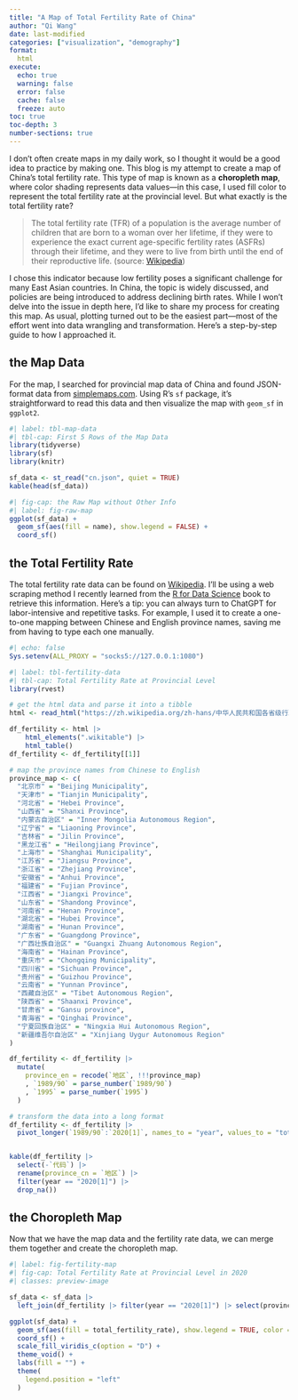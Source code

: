 ```yaml
---
title: "A Map of Total Fertility Rate of China"
author: "Qi Wang"
date: last-modified
categories: ["visualization", "demography"]
format: 
  html
execute: 
  echo: true
  warning: false
  error: false
  cache: false
  freeze: auto
toc: true
toc-depth: 3
number-sections: true
---
```


I don’t often create maps in my daily work, so I thought it would be a good idea to practice by making one. This blog is my attempt to create a map of China’s total fertility rate. This type of map is known as a **choropleth map**, where color shading represents data values—in this case, I used fill color to represent the total fertility rate at the provincial level. But what exactly is the total fertility rate?

> The total fertility rate (TFR) of a population is the average number of children that are born to a woman over her lifetime, if they were to experience the exact current age-specific fertility rates (ASFRs) through their lifetime, and they were to live from birth until the end of their reproductive life. (source: [Wikipedia](https://en.wikipedia.org/wiki/Total_fertility_rate))

I chose this indicator because low fertility poses a significant challenge for many East Asian countries. In China, the topic is widely discussed, and policies are being introduced to address declining birth rates. While I won’t delve into the issue in depth here, I’d like to share my process for creating this map. As usual, plotting turned out to be the easiest part—most of the effort went into data wrangling and transformation. Here’s a step-by-step guide to how I approached it.

## the Map Data

For the map, I searched for provincial map data of China and found JSON-format data from [simplemaps.com](https://simplemaps.com/gis/country/cn#admin1). Using R's `sf` package, it’s straightforward to read this data and then visualize the map with `geom_sf` in `ggplot2`.

```r
#| label: tbl-map-data
#| tbl-cap: First 5 Rows of the Map Data
library(tidyverse)
library(sf)
library(knitr)

sf_data <- st_read("cn.json", quiet = TRUE)
kable(head(sf_data))
```

```r
#| fig-cap: the Raw Map without Other Info
#| label: fig-raw-map
ggplot(sf_data) +
  geom_sf(aes(fill = name), show.legend = FALSE) +
  coord_sf()
```

## the Total Fertility Rate

The total fertility rate data can be found on [Wikipedia](https://zh.wikipedia.org/zh-hans/中华人民共和国各省级行政区总和生育率表#数据来源). I’ll be using a web scraping method I recently learned from the [R for Data Science](https://r4ds.hadley.nz) book to retrieve this information. Here’s a tip: you can always turn to ChatGPT for labor-intensive and repetitive tasks. For example, I used it to create a one-to-one mapping between Chinese and English province names, saving me from having to type each one manually.

```r
#| echo: false
Sys.setenv(ALL_PROXY = "socks5://127.0.0.1:1080") 
```

```r
#| label: tbl-fertility-data
#| tbl-cap: Total Fertility Rate at Provincial Level
library(rvest)

# get the html data and parse it into a tibble
html <- read_html("https://zh.wikipedia.org/zh-hans/中华人民共和国各省级行政区总和生育率表#数据来源")

df_fertility <- html |> 
    html_elements(".wikitable") |> 
    html_table()
df_fertility <- df_fertility[[1]]

# map the province names from Chinese to English
province_map <- c(
  "北京市" = "Beijing Municipality",
  "天津市" = "Tianjin Municipality",
  "河北省" = "Hebei Province",
  "山西省" = "Shanxi Province",
  "内蒙古自治区" = "Inner Mongolia Autonomous Region",
  "辽宁省" = "Liaoning Province",
  "吉林省" = "Jilin Province",
  "黑龙江省" = "Heilongjiang Province",
  "上海市" = "Shanghai Municipality",
  "江苏省" = "Jiangsu Province",
  "浙江省" = "Zhejiang Province",
  "安徽省" = "Anhui Province",
  "福建省" = "Fujian Province",
  "江西省" = "Jiangxi Province",
  "山东省" = "Shandong Province",
  "河南省" = "Henan Province",
  "湖北省" = "Hubei Province",
  "湖南省" = "Hunan Province",
  "广东省" = "Guangdong Province",
  "广西壮族自治区" = "Guangxi Zhuang Autonomous Region",
  "海南省" = "Hainan Province",
  "重庆市" = "Chongqing Municipality",
  "四川省" = "Sichuan Province",
  "贵州省" = "Guizhou Province",
  "云南省" = "Yunnan Province",
  "西藏自治区" = "Tibet Autonomous Region",
  "陕西省" = "Shaanxi Province",
  "甘肃省" = "Gansu province",
  "青海省" = "Qinghai Province",
  "宁夏回族自治区" = "Ningxia Hui Autonomous Region",
  "新疆维吾尔自治区" = "Xinjiang Uygur Autonomous Region"
)

df_fertility <- df_fertility |> 
  mutate(
    province_en = recode(`地区`, !!!province_map)
    , `1989/90` = parse_number(`1989/90`)
    , `1995` = parse_number(`1995`)
  )

# transform the data into a long format
df_fertility <- df_fertility |> 
  pivot_longer(`1989/90`:`2020[1]`, names_to = "year", values_to = "total_fertility_rate")


kable(df_fertility |> 
  select(-`代码`) |> 
  rename(province_cn = `地区`) |> 
  filter(year == "2020[1]") |> 
  drop_na())
```

## the Choropleth Map

Now that we have the map data and the fertility rate data, we can merge them together and create the choropleth map. 
```r
#| label: fig-fertility-map
#| fig-cap: Total Fertility Rate at Provincial Level in 2020
#| classes: preview-image

sf_data <- sf_data |> 
  left_join(df_fertility |> filter(year == "2020[1]") |> select(province_en, total_fertility_rate), by = c("name" = "province_en"))

ggplot(sf_data) +
  geom_sf(aes(fill = total_fertility_rate), show.legend = TRUE, color = "white") +
  coord_sf() +
  scale_fill_viridis_c(option = "D") +
  theme_void() + 
  labs(fill = "") +
  theme(
    legend.position = "left"
  )
```